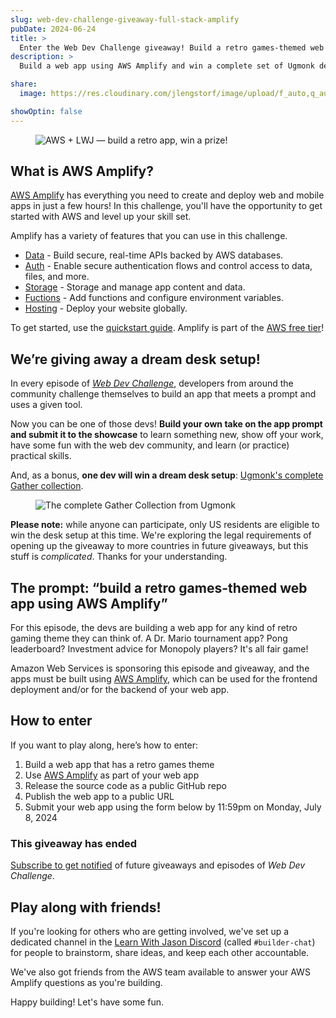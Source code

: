 ```yaml
---
slug: web-dev-challenge-giveaway-full-stack-amplify
pubDate: 2024-06-24
title: >
  Enter the Web Dev Challenge giveaway! Build a retro games-themed web app using AWS Amplify
description: >
  Build a web app using AWS Amplify and win a complete set of Ugmonk desk gear and accessories.

share:
  image: https://res.cloudinary.com/jlengstorf/image/upload/f_auto,q_auto,w_1200/v1719352345/wdc/wdc-aws-retro-games-v2.jpg

showOptin: false
---
```



<Figure>

![AWS + LWJ — build a retro app, win a prize!](https://res.cloudinary.com/jlengstorf/image/upload/f_auto,q_auto,w_1280/v1719352345/wdc/wdc-aws-retro-games-v2.jpg)

</Figure>

## What is AWS Amplify?

[AWS Amplify](https://aws.amazon.com/amplify) has everything you need to create and deploy web and mobile apps in just a few hours! In this challenge, you'll have the opportunity to get started with AWS and level up your skill set.

Amplify has a variety of features that you can use in this challenge.

* [Data](https://docs.amplify.aws/react/how-amplify-works/concepts/#data) - Build secure, real-time APIs backed by AWS databases.  
* [Auth](https://docs.amplify.aws/react/how-amplify-works/concepts/#auth) - Enable secure authentication flows and control access to data, files, and more.
* [Storage](https://docs.amplify.aws/react/build-a-backend/storage/) - Storage and manage app content and data.
* [Fuctions](https://docs.amplify.aws/react/build-a-backend/functions/) - Add functions and configure environment variables.
* [Hosting](https://aws.amazon.com/amplify/hosting/) - Deploy your website globally.

To get started, use the [quickstart guide](https://docs.amplify.aws/react/start/quickstart/). Amplify is part of the [AWS free tier](https://aws.amazon.com/amplify/pricing/?nc=sn&loc=4)!


## We’re giving away a dream desk setup!

In every episode of [_Web Dev Challenge_](https://lwj.dev/wdc), developers from around the community challenge themselves to build an app that meets a prompt and uses a given tool.

Now you can be one of those devs! **Build your own take on the app prompt and submit it to the showcase** to learn something new, show off your work, have some fun with the web dev community, and learn (or practice) practical skills.

And, as a bonus, **one dev will win a dream desk setup**: [Ugmonk's complete Gather collection](https://ugmonk.com/collections/the-gather-collection/products/the-complete-gather-collection-black-maple?variant=42601772220566).

<Figure caption="Enter to win this dream desk setup!" credit="Ugmonk" creditLink="https://ugmonk.com/">

![The complete Gather Collection from Ugmonk](https://res.cloudinary.com/jlengstorf/image/upload/f_auto,q_auto,w_1280/v1714343015/4d1a/complete-gather-collection.jpg)

</Figure>

<Aside variant="heart">

**Please note:** while anyone can participate, only US residents are eligible to win the desk setup at this time. We're exploring the legal requirements of opening up the giveaway to more countries in future giveaways, but this stuff is _complicated_. Thanks for your understanding.

</Aside>

## The prompt: “build a retro games-themed web app using AWS Amplify”

For this episode, the devs are building a web app for any kind of retro gaming theme they can think of. A Dr. Mario tournament app? Pong leaderboard? Investment advice for Monopoly players? It's all fair game!

Amazon Web Services is sponsoring this episode and giveaway, and the apps must be built using [AWS Amplify](https://lwj.dev/amplify), which can be used for the frontend deployment and/or for the backend of your web app.

## How to enter

If you want to play along, here’s how to enter:

1. Build a web app that has a retro games theme
2. Use [AWS Amplify](https://lwj.dev/amplify) as part of your web app
3. Release the source code as a public GitHub repo
4. Publish the web app to a public URL
5. Submit your web app using the form below by 11:59pm on Monday, July 8, 2024

### This giveaway has ended

[Subscribe to get notified](/newsletter) of future giveaways and episodes of _Web Dev Challenge_.

## Play along with friends!

If you're looking for others who are getting involved, we've set up a dedicated channel in the [Learn With Jason Discord](https://lwj.dev/discord) (called `#builder-chat`) for people to brainstorm, share ideas, and keep each other accountable.

We've also got friends from the AWS team available to answer your AWS Amplify questions as you're building.

Happy building! Let's have some fun. <Heart />

